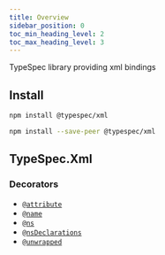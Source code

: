 ```yaml
---
title: Overview
sidebar_position: 0
toc_min_heading_level: 2
toc_max_heading_level: 3
---
```



TypeSpec library providing xml bindings

## Install

<Tabs>
<TabItem value="spec" label="In a spec" default>

```bash
npm install @typespec/xml
```

</TabItem>
<TabItem value="library" label="In a library" default>

```bash
npm install --save-peer @typespec/xml
```

</TabItem>
</Tabs>

## TypeSpec.Xml

### Decorators

- [`@attribute`](./decorators/#@TypeSpec.Xml.attribute)
- [`@name`](./decorators/#@TypeSpec.Xml.name)
- [`@ns`](./decorators/#@TypeSpec.Xml.ns)
- [`@nsDeclarations`](./decorators/#@TypeSpec.Xml.nsDeclarations)
- [`@unwrapped`](./decorators/#@TypeSpec.Xml.unwrapped)
